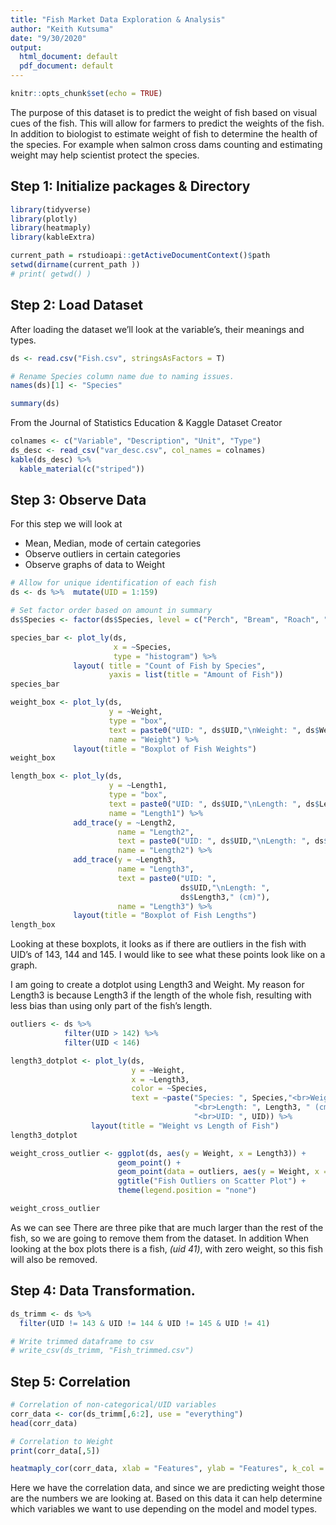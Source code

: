 ---
title: "Fish Market Data Exploration & Analysis"
author: "Keith Kutsuma"
date: "9/30/2020"
output:
  html_document: default
  pdf_document: default
---

```{r setup, include=FALSE, echo=FALSE}
knitr::opts_chunk$set(echo = TRUE)
```

The purpose of this dataset is to predict the weight of fish based on visual cues of the fish. This will allow for farmers to predict the weights of the fish. In addition to biologist to estimate weight of fish to determine the health of the species. For example when salmon cross dams counting and estimating weight may help scientist protect the species.

## Step 1: Initialize packages & Directory
```{r, warning=FALSE, error=FALSE, message=FALSE}
library(tidyverse)
library(plotly)
library(heatmaply)
library(kableExtra)

current_path = rstudioapi::getActiveDocumentContext()$path 
setwd(dirname(current_path ))
# print( getwd() )
```

## Step 2: Load Dataset

After loading the dataset we'll look at the variable's, their meanings and types.

```{r}
ds <- read.csv("Fish.csv", stringsAsFactors = T)

# Rename Species column name due to naming issues.
names(ds)[1] <- "Species"

summary(ds)
```

From the Journal of Statistics Education & Kaggle Dataset Creator
```{r, warning=FALSE, message=FALSE, echo=FALSE}
colnames <- c("Variable", "Description", "Unit", "Type")
ds_desc <- read_csv("var_desc.csv", col_names = colnames)
kable(ds_desc) %>%
  kable_material(c("striped"))
```

## Step 3: Observe Data

For this step we will look at

*   Mean, Median, mode of certain categories
*   Observe outliers in certain categories
*   Observe graphs of data to Weight

```{r}
# Allow for unique identification of each fish
ds <- ds %>%  mutate(UID = 1:159)
```

```{r, warning=FALSE, message=FALSE}
# Set factor order based on amount in summary
ds$Species <- factor(ds$Species, level = c("Perch", "Bream", "Roach", "Pike", "Smelt", "Parkki", "Whitefish"))

species_bar <- plot_ly(ds,
                       x = ~Species,
                       type = "histogram") %>% 
              layout( title = "Count of Fish by Species",
                      yaxis = list(title = "Amount of Fish"))
species_bar
```

```{r}
weight_box <- plot_ly(ds,
                      y = ~Weight,
                      type = "box",
                      text = paste0("UID: ", ds$UID,"\nWeight: ", ds$Weight," (g)"),
                      name = "Weight") %>% 
              layout(title = "Boxplot of Fish Weights")
weight_box
```
```{r}
length_box <- plot_ly(ds,
                      y = ~Length1,
                      type = "box",
                      text = paste0("UID: ", ds$UID,"\nLength: ", ds$Length1," (cm)"),
                      name = "Length1") %>% 
              add_trace(y = ~Length2,
                        name = "Length2",
                        text = paste0("UID: ", ds$UID,"\nLength: ", ds$Length2," (cm)"),
                        name = "Length2") %>% 
              add_trace(y = ~Length3,
                        name = "Length3",
                        text = paste0("UID: ",
                                      ds$UID,"\nLength: ",
                                      ds$Length3," (cm)"),
                        name = "Length3") %>% 
              layout(title = "Boxplot of Fish Lengths")
length_box
```

Looking at these boxplots, it looks as if there are outliers in the fish with UID's of 143, 144 and 145. I would like to see what these points look like on a graph.

I am going to create a dotplot using Length3 and Weight. My reason for Length3 is because Length3 if the length of the whole fish, resulting with less bias than using only part of the fish's length.

```{r, message=FALSE}
outliers <- ds %>%  
            filter(UID > 142) %>%
            filter(UID < 146)

length3_dotplot <- plot_ly(ds,
                           y = ~Weight,
                           x = ~Length3,
                           color = ~Species,
                           text = ~paste("Species: ", Species,"<br>Weight: ", Weight, "( g)",
                                         "<br>Length: ", Length3, " (cm)",
                                         "<br>UID: ", UID)) %>% 
                  layout(title = "Weight vs Length of Fish")
length3_dotplot
```

```{r}
weight_cross_outlier <- ggplot(ds, aes(y = Weight, x = Length3)) +
                        geom_point() +
                        geom_point(data = outliers, aes(y = Weight, x = Length3, colour = "red")) +
                        ggtitle("Fish Outliers on Scatter Plot") +
                        theme(legend.position = "none")

weight_cross_outlier
```

As we can see There are three pike that are much larger than the rest of the fish, so we are going to remove them from the dataset. In addition When looking at the box plots there is a fish, _(uid 41)_, with zero weight, so this fish will also be removed.

## Step 4: Data Transformation.

```{r}
ds_trimm <- ds %>% 
  filter(UID != 143 & UID != 144 & UID != 145 & UID != 41)

# Write trimmed dataframe to csv
# write_csv(ds_trimm, "Fish_trimmed.csv")
```

## Step 5: Correlation

```{r}
# Correlation of non-categorical/UID variables
corr_data <- cor(ds_trimm[,6:2], use = "everything")
head(corr_data)

# Correlation to Weight
print(corr_data[,5])
```

```{r}
heatmaply_cor(corr_data, xlab = "Features", ylab = "Features", k_col = 2, k_row = 2, main = "Fish Correlation Plot")
```

Here we have the correlation data, and since we are predicting weight those are the numbers we are looking at. Based on this data it can help determine which variables we want to use depending on the model and model types.